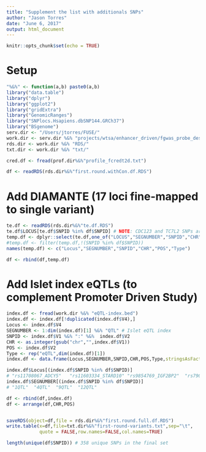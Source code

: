 ```yaml
---
title: "Supplement the list with additionals SNPs"
author: "Jason Torres"
date: "June 6, 2017"
output: html_document
---
```


```r
knitr::opts_chunk$set(echo = TRUE)
```

# Setup 

```r
"%&%" <- function(a,b) paste0(a,b) 
library("data.table")
library("dplyr")
library("ggplot2")
library("gridExtra")
library("GenomicRanges")
library("SNPlocs.Hsapiens.dbSNP144.GRCh37")
library("BSgenome")
serv.dir <- "/Users/jtorres/FUSE/"
work.dir <- serv.dir %&% "projects/wtsa/enhancer_driven/fgwas_probe_design/first_round/"
rds.dir <- work.dir %&% "RDS/"
txt.dir <- work.dir %&% "txt/"

cred.df <- fread(prof.dir%&%"profile_fcredt2d.txt")

df <- readRDS(rds.dir%&%"first.round.withCon.df.RDS")

```


# Add DIAMANTE (17 loci fine-mapped to single variant)

```r

te.df <- readRDS(rds.dir%&%"te.df.RDS")
te.df$LOCUS[te.df$SNPID %in% df$SNPID] # NOTE: CDC123 and TC7L2 SNPs are already included 
temp.df <- dplyr::select(te.df,one_of("LOCUS","SEGNUMBER","SNPID","CHR","POS","STUDY"))
#temp.df <- filter(temp.df,!(SNPID %in% df$SNPID))
names(temp.df) <- c("Locus","SEGNUMBER","SNPID","CHR","POS","Type")

df <- rbind(df,temp.df)

```


# Add Islet index eQTLs (to complement Promoter Driven Study)


```r

index.df <- fread(work.dir %&% "eQTL-index.bed")
index.df <- index.df[!duplicated(index.df$V4),]
Locus <- index.df$V4
SEGNUMBER <- 1:dim(index.df)[1] %&% "QTL" # Islet eQTL index 
SNPID <- index.df$V1 %&% ":" %&%  index.df$V2
CHR <- as.integer(gsub("chr","",index.df$V1))
POS <- index.df$V2
Type <- rep("eQTL",dim(index.df)[1])
index.df <- data.frame(Locus,SEGNUMBER,SNPID,CHR,POS,Type,stringsAsFactors = FALSE)

index.df$Locus[(index.df$SNPID %in% df$SNPID)]
# "rs11708067_ADCY5"   "rs11603334_STARD10" "rs9854769_IGF2BP2"  "rs7903146_TCF7L2"
index.df$SEGNUMBER[(index.df$SNPID %in% df$SNPID)]
# "1QTL"  "4QTL"  "9QTL"  "12QTL"

df <- rbind(df,index.df)
df <- arrange(df,CHR,POS)


saveRDS(object=df,file = rds.dir%&%"first.round.full.df.RDS")
write.table(x=df,file=txt.dir%&%"first-round-variants.txt",sep="\t",
            quote = FALSE,row.names=FALSE,col.names=TRUE)

length(unique(df$SNPID)) # 358 unique SNPs in the final set 

```





